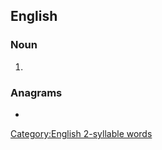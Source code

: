 {{also|Payers}}
==English==

===Noun===
{{head|en|noun plural form}}

# {{plural of|payer|lang=en}}

===Anagrams===
* {{anagrams|en|a=aeprsy|prayse|repays|speary}}

[[Category:English 2-syllable words]]